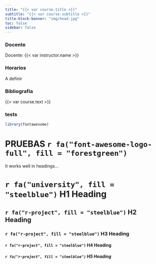 ```yaml
---
title: "{{< var course.title >}}"
subtitle: "{{< var course.subtitle >}}"
title-block-banner: "img/head.jpg"
toc: false
sidebar: false
---
```


### Docente

Docente: {{< var instructor.name >}}

### Horarios

A definir

### Bibliografía

{{< var course.text >}}

### tests


```r
library(fontawesome)
```

# PRUEBAS `r fa("font-awesome-logo-full", fill = "forestgreen")`

It works well in headings...

# `r fa("university", fill = "steelblue")` H1 Heading

## `r fa("r-project", fill = "steelblue")` H2 Heading

### `r fa("r-project", fill = "steelblue")` H3 Heading

#### `r fa("r-project", fill = "steelblue")` H4 Heading

##### `r fa("r-project", fill = "steelblue")` H5 Heading
